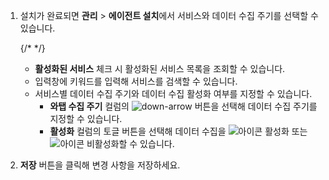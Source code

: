 1. 설치가 완료되면 **관리** > **에이전트 설치**에서 서비스와 데이터 수집 주기를 선택할 수 있습니다. 

    {/* <ProdImg img='cloud-namespace-datainterval.png' desc='네임스페이스와 데이터 수집 주기 선택' /> */}

    * **활성화된 서비스** 체크 시 활성화된 서비스 목록을 조회할 수 있습니다. 
    * 입력창에 키워드를 입력해 서비스를 검색할 수 있습니다. 
    * 서비스별 데이터 수집 주기와 데이터 수집 활성화 여부를 지정할 수 있습니다.
        * **와탭 수집 주기** 컬럼의 ![down-arrow](/img/down-arrow.svg) 버튼을 선택해 데이터 수집 주기를 지정할 수 있습니다.
        * **활성화** 컬럼의 토글 버튼을 선택해 데이터 수집을 ![아이콘](/img/ic-toggle-on.svg) 활성화 또는 ![아이콘](/img/ic-toggle-off.svg) 비활성화할 수 있습니다.

1. **저장** 버튼을 클릭해 변경 사항을 저장하세요.